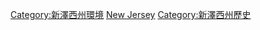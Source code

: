 {{Commonscat|New Jersey}}

[[Category:新澤西州環境|Category:新澤西州環境]]
[[Category:美國各州自然史|New Jersey]]
[[Category:新澤西州歷史|Category:新澤西州歷史]]